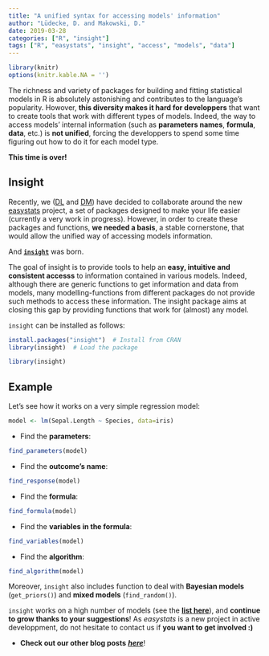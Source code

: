 ```yaml
---
title: "A unified syntax for accessing models' information"
author: "Lüdecke, D. and Makowski, D."
date: 2019-03-28
categories: ["R", "insight"]
tags: ["R", "easystats", "insight", "access", "models", "data"]
---
```



```r
library(knitr)
options(knitr.kable.NA = '')
```




The richness and variety of packages for building and fitting statistical models in R is absolutely astonishing and contributes to the language's popularity. Howover, **this diversity makes it hard for developpers** that want to create tools that work with different types of models. Indeed, the way to access models' internal information (such as **parameters names**, **formula**, **data**, etc.) is **not unified**, forcing the developpers to spend some time figuring out how to do it for each model type.

**This time is over!**

## Insight

Recently, we ([DL](https://github.com/strengejacke) and [DM](https://github.com/DominiqueMakowski)) have decided to collaborate around the new [easystats](https://github.com/easystats) project, a set of packages designed to make your life easier (currently a very work in progress). However, in order to create these packages and functions, **we needed a basis**, a stable cornerstone, that would allow the unified way of accessing models information. 

And [**`insight`**](https://github.com/easystats/insight) was born.

The goal of insight is to provide tools to help an **easy, intuitive and consistent accesss** to information contained in various models. Indeed, although there are generic functions to get information and data from models, many modelling-functions from different packages do not provide such methods to access these information. The insight package aims at closing this gap by providing functions that work for (almost) any model.

`insight` can be installed as follows:

```r
install.packages("insight")  # Install from CRAN
library(insight)  # Load the package
```
```r
library(insight) 
```

## Example

Let's see how it works on a very simple regression model:

```r
model <- lm(Sepal.Length ~ Species, data=iris)
```

- Find the **parameters**:

```r
find_parameters(model)
```

- Find the **outcome's name**:

```r
find_response(model)
```

- Find the **formula**:

```r
find_formula(model)
```

- Find the **variables in the formula**:

```r
find_variables(model)
```

- Find the **algorithm**:

```r
find_algorithm(model)
```


Moreover, `insight` also includes function to deal with **Bayesian models** (`get_priors()`) and **mixed models** (`find_random()`).

`insight` works on a high number of models (see the [**list here**](https://github.com/easystats/insight/blob/master/README.md#list-of-supported-packages-and-models)), and **continue to grow thanks to your suggestions**! As *easystats* is a new project in active developpment, do not hesitate to contact us if **you want to get involved :)**

- **Check out our other blog posts** [***here***](https://easystats.github.io/blog/posts/)!
